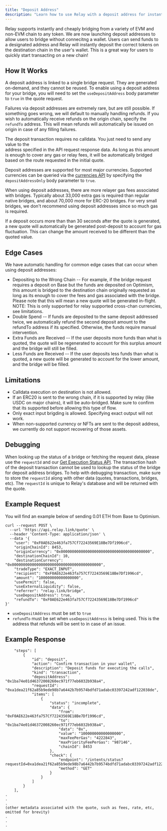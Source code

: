 ```yaml
---
title: "Deposit Address"
description: "Learn how to use Relay with a deposit address for instant bridging."
---
```


Relay supports instantly and cheaply bridging from a variety of EVM and non-EVM chain to any token.
We are now launching deposit addresses to allow users to bridge without connecitng a wallet. Users can send funds to a designated address
and Relay will instantly deposit the correct tokens on the destination chain in the user's wallet. This is a great way for users to quickly
start transacting on a new chain!

## How It Works

A deposit address is linked to a single bridge request. They are generated on-demand, and they cannot be reused. To enable using a deposit address for your bridge, you will need to set the `useDepositAddress` body parameter to `true` in the quote request. 

Failures via deposit addresses are extremely rare, but are still possible. If something goes wrong, we will default to manually handling refunds. If you wish to automatically receive refunds on the origin chain, specify the `refundTo` address. This will mean refunds will automatically be issued on origin in case of any filling failures. 


The deposit transaction requires no calldata. You just need to send any value to the  
address specified in the API request response data.  As long as this amount is enough to cover any gas or relay fees, it will be automatically bridged based on the route requested in the initial quote.

Deposit addresses are supported for most major currencies. Supported currencies can be queried via the [currencies API](https://docs.relay.link/references/api/get-currencies) by specifying the `depositAddressOnly` body parameter to `true`.

When using deposit addresses, there are more relayer gas fees associated with bridges. Typically about
33,000 extra gas is required than regular native bridges, and about 70,000 more for ERC-20 bridges. For very small bridges, we don't recommend using deposit addresses since so much gas is required.

If a deposit occurs more than than 30 seconds after the quote is generated, a new quote will automatically be generated post-deposit to account for gas fluctuation. This can change the amount received to be different than the quoted value.

## Edge Cases

We have automatic handling for common edge cases that can occur when using deposit addresses:

- Depositing to the Wrong Chain -- For example, if the bridge request requires a deposit on Base but the funds
  are deposited on Optimism, this amount is bridged to the destination chain originally requested as long as its enough to cover the fees and gas associated with the bridge. Please note that this will mean a new quote will be generated in-flight. NOTE: This is only supported for relay supported cross-chan currencies, see limitations.
- Double Spend -- If funds are deposited to the same deposit addressed twice, we automatically refund the second deposit amount to the refundTo address if its specified. Otherwise, the funds require manual intervention.
- Extra Funds are Received -- If the user deposits more funds than what is quoted, the quote will be
  regenerated to account for this surplus amount and the bridge will still be filled.
- Less Funds are Received -- If the user deposits less funds than what is quoted, a new quote will be generated to account for the lower amount, and the bridge will be filled.

## Limitations

- Calldata execution on destination is not allowed.
- If an ERC20 is sent to the wrong chain, if it is supported by relay (like USDC on major chains), it will be auto-bridged. Make sure to confirm that its supported before allowing this type of flow.
- Only exact input brigding is allowed. Specifying exact output will not work.
- When non-supported currency or NFTs are sent to the deposit address, we
  currently do not support recovering of those assets.

## Debugging

When looking up the status of a bridge or fetching the request data, please use the `requestId` and our [Get Execution Status API](/references/api/get-intents-status-v2).
The transaction hash of the deposit transaction cannot be used to lookup the status of the bridge for deposit address bridges.
To help with debugging transaction, make sure to store the `requestId` along with other data (quotes, transactions,
bridges, etc). The `requestId` is unique to Relay's database and will be returned with the quote.

## Example Request

You will find an example below of sending 0.01 ETH from Base to Optimism.

```curl
curl --request POST \
  --url 'https://api.relay.link/quote' \
  --header 'Content-Type: application/json' \
  --data '{
	"user": "0xF0AE622e463fa757Cf72243569E18Be7Df1996cd",
	"originChainId": 8453,
	"originCurrency": "0x0000000000000000000000000000000000000000",
	"destinationChainId": 10,
	"destinationCurrency": "0x0000000000000000000000000000000000000000",
	"tradeType": "EXACT_INPUT",
	"recipient": "0xF0AE622e463fa757Cf72243569E18Be7Df1996cd",
	"amount": "100000000000000000",
	"usePermit": false,
	"useExternalLiquidity": false,
	"referrer": "relay.link/bridge",
	"useDepositAddress": true,
	"refundTo": "0xF0AE622e463fa757Cf72243569E18Be7Df1996cd"
}'
```

- `useDepositAddress` must be set to `true` <br />
- `refundTo` must be set when `useDepositAddress` is being used.
  This is the address that refunds will be sent to in case of an issue.

## Example Response

```curl
	"steps": [
		{
			"id": "deposit",
			"action": "Confirm transaction in your wallet",
			"description": "Deposit funds for executing the calls",
			"kind": "transaction",
			"depositAddress": "0x1ba74e01d46372008260ec971f77eb6032b938a4",
			"requestId": "0xa1dea21f62a85b9ede98b7a6442b7b9574bdfd71adabc03397242adf122038de",
			"items": [
				{
					"status": "incomplete",
					"data": {
						"from": "0xF0AE622e463fa757Cf72243569E18Be7Df1996cd",
						"to": "0x1ba74e01d46372008260ec971f77eb6032b938a4",
						"data": "0x",
						"value": "100000000000000000",
						"maxFeePerGas": "4222843",
						"maxPriorityFeePerGas": "987146",
						"chainId": 8453
					},
					"check": {
						"endpoint": "/intents/status?requestId=0xa1dea21f62a85b9ede98b7a6442b7b9574bdfd71adabc03397242adf122038de",
						"method": "GET"
					}
				}
			]
		}
	],
.
.
.
(other metadata associated with the quote, such as fees, rate, etc, omitted for brevity)
.
.
.
```
